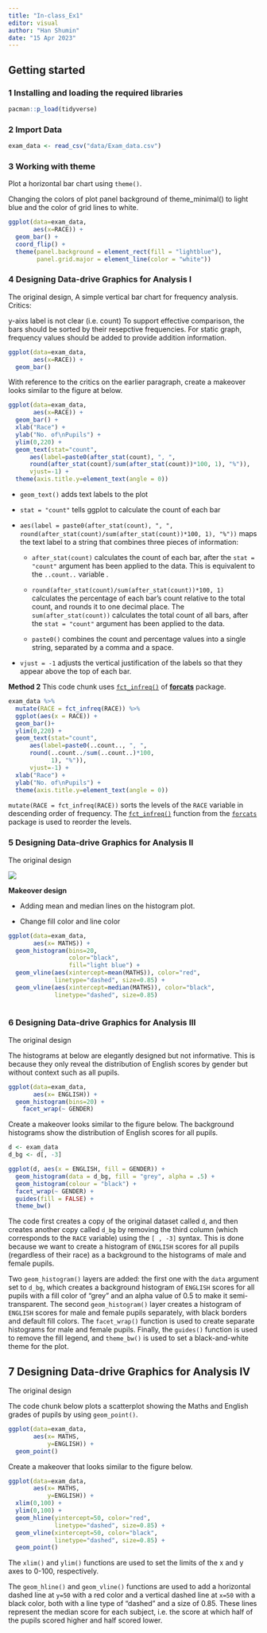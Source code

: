 ```yaml
---
title: "In-class_Ex1"
editor: visual
author: "Han Shumin"
date: "15 Apr 2023"
---
```


## Getting started

### 1 Installing and loading the required libraries

```r
pacman::p_load(tidyverse)
```

### 2 Import Data

```r
exam_data <- read_csv("data/Exam_data.csv")
```

### 3 Working with theme

Plot a horizontal bar chart using `theme()`.

Changing the colors of plot panel background of theme_minimal() to light blue and the color of grid lines to white.

```r
ggplot(data=exam_data, 
       aes(x=RACE)) +
  geom_bar() +
  coord_flip() +
  theme(panel.background = element_rect(fill = "lightblue"),
        panel.grid.major = element_line(color = "white"))
```

### 4 Designing Data-drive Graphics for Analysis I

The original design, A simple vertical bar chart for frequency analysis. Critics:

y-aixs label is not clear (i.e. count) To support effective comparison, the bars should be sorted by their resepctive frequencies. For static graph, frequency values should be added to provide addition information.

```r
ggplot(data=exam_data, 
       aes(x=RACE)) +
  geom_bar()
```

With reference to the critics on the earlier paragraph, create a makeover looks similar to the figure at below.

```r
ggplot(data=exam_data, 
       aes(x=RACE)) +
  geom_bar() +
  xlab("Race") +
  ylab("No. of\nPupils") +
  ylim(0,220) +
  geom_text(stat="count", 
      aes(label=paste0(after_stat(count), ", ", 
      round(after_stat(count)/sum(after_stat(count))*100, 1), "%")),
      vjust=-1) +
  theme(axis.title.y=element_text(angle = 0))
```

-   `geom_text()` adds text labels to the plot

-   `stat = "count"` tells ggplot to calculate the count of each bar

-   `aes(label = paste0(after_stat(count), ", ", round(after_stat(count)/sum(after_stat(count))*100, 1), "%"))` maps the text label to a string that combines three pieces of information:

    -   `after_stat(count)` calculates the count of each bar, after the `stat = "count"` argument has been applied to the data. This is equivalent to the `..count..` variable .

    -   `round(after_stat(count)/sum(after_stat(count))*100, 1)` calculates the percentage of each bar's count relative to the total count, and rounds it to one decimal place. The `sum(after_stat(count))` calculates the total count of all bars, after the `stat = "count"` argument has been applied to the data.

    -   `paste0()` combines the count and percentage values into a single string, separated by a comma and a space.

-   `vjust = -1` adjusts the vertical justification of the labels so that they appear above the top of each bar.

**Method 2** This code chunk uses [`fct_infreq()`](https://forcats.tidyverse.org/reference/fct_inorder.html) of [**forcats**](https://forcats.tidyverse.org/articles/forcats.html) package.

```r
exam_data %>%
  mutate(RACE = fct_infreq(RACE)) %>%
  ggplot(aes(x = RACE)) + 
  geom_bar()+
  ylim(0,220) +
  geom_text(stat="count", 
      aes(label=paste0(..count.., ", ", 
      round(..count../sum(..count..)*100,
            1), "%")),
      vjust=-1) +
  xlab("Race") +
  ylab("No. of\nPupils") +
  theme(axis.title.y=element_text(angle = 0))
```

`mutate(RACE = fct_infreq(RACE))` sorts the levels of the `RACE` variable in descending order of frequency. The [`fct_infreq()`](https://forcats.tidyverse.org/reference/fct_inorder.html) function from the [`forcats`](https://forcats.tidyverse.org/articles/forcats.html) package is used to reorder the levels.

### 5 Designing Data-drive Graphics for Analysis II

The original design

![](images/unnamed-chunk-11-1.png)

**Makeover design**

-   Adding mean and median lines on the histogram plot.

-   Change fill color and line color

```r
ggplot(data=exam_data, 
       aes(x= MATHS)) +
  geom_histogram(bins=20,            
                 color="black",      
                 fill="light blue") +
  geom_vline(aes(xintercept=mean(MATHS)), color="red", 
             linetype="dashed", size=0.85) +
  geom_vline(aes(xintercept=median(MATHS)), color="black", 
             linetype="dashed", size=0.85)
  
```

### 6 Designing Data-drive Graphics for Analysis III

The original design

The histograms at below are elegantly designed but not informative. This is because they only reveal the distribution of English scores by gender but without context such as all pupils.

```r
ggplot(data=exam_data, 
       aes(x= ENGLISH)) +
  geom_histogram(bins=20) +
    facet_wrap(~ GENDER)
```

Create a makeover looks similar to the figure below. The background histograms show the distribution of English scores for all pupils.

```r
d <- exam_data   
d_bg <- d[, -3]  

ggplot(d, aes(x = ENGLISH, fill = GENDER)) +
  geom_histogram(data = d_bg, fill = "grey", alpha = .5) +
  geom_histogram(colour = "black") +
  facet_wrap(~ GENDER) +
  guides(fill = FALSE) +  
  theme_bw()


```

The code first creates a copy of the original dataset called `d`, and then creates another copy called `d_bg` by removing the third column (which corresponds to the `RACE` variable) using the `[ , -3]` syntax. This is done because we want to create a histogram of `ENGLISH` scores for all pupils (regardless of their race) as a background to the histograms of male and female pupils.

Two `geom_histogram()` layers are added: the first one with the `data` argument set to `d_bg`, which creates a background histogram of `ENGLISH` scores for all pupils with a fill color of "grey" and an alpha value of 0.5 to make it semi-transparent. The second `geom_histogram()` layer creates a histogram of `ENGLISH` scores for male and female pupils separately, with black borders and default fill colors. The `facet_wrap()` function is used to create separate histograms for male and female pupils. Finally, the `guides()` function is used to remove the fill legend, and `theme_bw()` is used to set a black-and-white theme for the plot.

## 7 Designing Data-drive Graphics for Analysis IV

The original design

The code chunk below plots a scatterplot showing the Maths and English grades of pupils by using `geom_point()`.

```r
ggplot(data=exam_data, 
       aes(x= MATHS, 
           y=ENGLISH)) +
  geom_point()             
```

Create a makeover that looks similar to the figure below.

```r
ggplot(data=exam_data, 
       aes(x= MATHS, 
           y=ENGLISH)) +
  xlim(0,100) +
  ylim(0,100) +
  geom_hline(yintercept=50, color="red", 
             linetype="dashed", size=0.85) +
  geom_vline(xintercept=50, color="black", 
             linetype="dashed", size=0.85) +
  geom_point() 
```

The `xlim()` and `ylim()` functions are used to set the limits of the x and y axes to 0-100, respectively.

The `geom_hline()` and `geom_vline()` functions are used to add a horizontal dashed line at `y=50` with a red color and a vertical dashed line at `x=50` with a black color, both with a line type of "dashed" and a size of 0.85. These lines represent the median score for each subject, i.e. the score at which half of the pupils scored higher and half scored lower.
